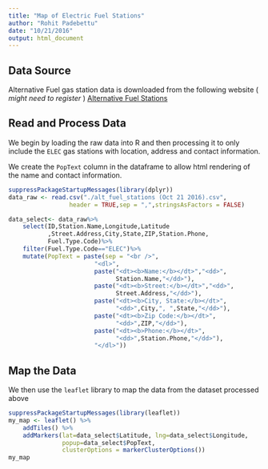 ```yaml
---
title: "Map of Electric Fuel Stations"
author: "Rohit Padebettu"
date: "10/21/2016"
output: html_document
---
```

## Data Source
Alternative Fuel gas station data is downloaded from the following website ( *might need to register* ) [Alternative Fuel Stations](http://www.afdc.energy.gov/data_download)

## Read and Process Data
We begin by loading the raw data into R and then processing it to only include the `ELEC` gas stations with location, address and contact information.

We create the `PopText` column in the dataframe to allow html rendering of the name and contact information.
```r
suppressPackageStartupMessages(library(dplyr))
data_raw <- read.csv("./alt_fuel_stations (Oct 21 2016).csv",
                 header = TRUE,sep = ",",stringsAsFactors = FALSE)

data_select<- data_raw%>%
    select(ID,Station.Name,Longitude,Latitude
           ,Street.Address,City,State,ZIP,Station.Phone,
           Fuel.Type.Code)%>%
    filter(Fuel.Type.Code=="ELEC")%>%
    mutate(PopText = paste(sep = "<br />",
                        "<dl>",
                        paste("<dt><b>Name:</b></dt>","<dd>",
                              Station.Name,"</dd>"),
                        paste("<dt><b>Street:</b></dt>","<dd>",
                              Street.Address,"</dd>"),
                        paste("<dt><b>City, State:</b></dt>",
                              "<dd>",City,", ",State,"</dd>"),
                        paste("<dt><b>Zip Code:</b></dt>",
                              "<dd>",ZIP,"</dd>"),
                        paste("<dt><b>Phone:</b></dt>",
                              "<dd>",Station.Phone,"</dd>"),
                        "</dl>"))

```

## Map the Data
We then use the `leaflet` library to map the data from the dataset processed above

```r
suppressPackageStartupMessages(library(leaflet))
my_map <- leaflet() %>%
    addTiles() %>% 
    addMarkers(lat=data_select$Latitude, lng=data_select$Longitude, 
               popup=data_select$PopText,
               clusterOptions = markerClusterOptions())
my_map
```